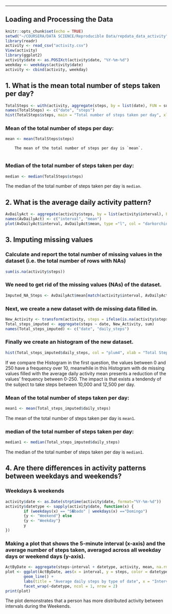 ---
## Loading and Processing the Data
```r
knitr::opts_chunk$set(echo = TRUE)
setwd("~/COURSERA/DATA SCIENCE/Reproducible Data/repdata_data_activity")
library(readr)
activity <- read_csv("activity.csv")
View(activity)
library(ggplot2)
activity$date <- as.POSIXct(activity$date, "%Y-%m-%d")
weekday <- weekdays(activity$date)
activity <- cbind(activity, weekday)
```


## 1. What is the mean total number of steps taken per day? 
```r
TotalSteps <- with(activity, aggregate(steps, by = list(date), FUN = sum, na.rm = TRUE))
names(TotalSteps) <- c("date", "steps")
hist(TotalSteps$steps, main = "Total number of steps taken per day", xlab = "Total Steps Taken per Day", col = "turquoise3", ylim = c(0,20), breaks = seq(0, 25000, by = 2500))
```

### Mean of the total number of steps per day: 
```r
mean <- mean(TotalSteps$steps)
```
        The mean of the total number of steps per day is `mean`. 
        
### Median of the total number of steps taken per day:
```r
median <- median(TotalSteps$steps)
```
The median of the total number of steps taken per day is `median`.

## 2. What is the average daily activity pattern?
```r
AvDailyAct <- aggregate(activity$steps, by = list(activity$interval), FUN = mean, na.rm = TRUE)
names(AvDailyAct) <- c("interval", "mean")
plot(AvDailyAct$interval, AvDailyAct$mean, type ="l", col = "darkorchid4", lwd = 2, xlab = "Interval", ylab = "Average number of steps", main = "Average number of steps per Intervals")
```

## 3. Imputing missing values 

### Calculate and report the total number of missing values in the dataset (i.e. the total number of rows with NAs)
```r
sum(is.na(activity$steps))
```

### We need to get rid of the missing values (NAs) of the dataset. 
```r
Imputed_NA_Steps <- AvDailyAct$mean[match(activity$interval, AvDailyAct$interval)]
```

### Next, we create a new dataset with de missing data filled in. 
```r
New_Activity <- transform(activity, steps = ifelse(is.na(activity$steps), yes = Imputed_NA_Steps, no = activity$steps))
Total_steps_imputed <- aggregate(steps ~ date, New_Activity, sum)
names(Total_steps_imputed) <- c("date", "daily_steps")
```

### Finally we create an histogram of the new dataset. 
```r
hist(Total_steps_imputed$daily_steps, col = "plum4", xlab = "Total Steps per Day", ylim = c(0,30), main = "Total Number of Steps Taken Each Day", breaks = seq(0, 25000, by = 2500))
```
If we compare the Histogram in the first question, the values between 0 and 250 have a frequency over 10, meanwhile in this Histogram with de missing values filled with the average daily activity mean presents a reduction of the values' frequency between 0-250. The impact is that exists a tendendy of the subject to take steps between 10,000 and 12,500 per day. 

### Mean of the total number of steps taken per day: 
```r
mean1 <- mean(Total_steps_imputed$daily_steps)
```
The mean of the total number of steps taken per day is `mean1`. 

### median of the total number of steps taken per day:
```r
median1 <- median(Total_steps_imputed$daily_steps)
```
The median of the total number of steps taken per day is `median1`. 

## 4. Are there differences in activity patterns between weekdays and weekends? 

### Weekdays & weekends
```r
activity$date <- as.Date(strptime(activity$date, format="%Y-%m-%d"))
activity$datetype <- sapply(activity$date, function(x) {
        if (weekdays(x) == "S�bado" | weekdays(x) =="Domingo") 
        {y <- "Weekend"} else 
        {y <- "Weekday"}
        y
})
```

### Making a plot that shows the 5-minute interval (x-axis) and the average number of steps taken, averaged across all weekday days or weekend days (y-axis). 
```r
ActByDate <- aggregate(steps~interval + datetype, activity, mean, na.rm = FALSE)
plot <- ggplot(ActByDate, aes(x = interval, y = steps, color = datetype, facets = datetype)) + 
        geom_line() + 
        labs(title = "Average daily steps by type of date", x = "Interval", y = "Average number of steps") + 
        facet_wrap(~datetype, ncol = 1, nrow = 2)
print(plot)
```
The plot demonstrates that a person has more distributed activity between intervals during the Weekends.

